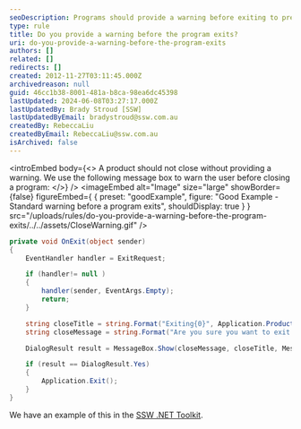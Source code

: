 ```yaml
---
seoDescription: Programs should provide a warning before exiting to prevent unexpected closures.
type: rule
title: Do you provide a warning before the program exits?
uri: do-you-provide-a-warning-before-the-program-exits
authors: []
related: []
redirects: []
created: 2012-11-27T03:11:45.000Z
archivedreason: null
guid: 46cc1b38-8001-481a-b8ca-98ea6dc45398
lastUpdated: 2024-06-08T03:27:17.000Z
lastUpdatedBy: Brady Stroud [SSW]
lastUpdatedByEmail: bradystroud@ssw.com.au
createdBy: RebeccaLiu
createdByEmail: RebeccaLiu@ssw.com.au
isArchived: false
---
```


<introEmbed
  body={<>
A product should not close without providing a warning. We use the following message box to warn the user before closing a program:
  </>}
/>
<imageEmbed
  alt="Image"
  size="large"
  showBorder={false}
  figureEmbed={ {
    preset: "goodExample",
    figure: "Good Example - Standard warning before a program exits",
    shouldDisplay: true
  } }
  src="/uploads/rules/do-you-provide-a-warning-before-the-program-exits/../../assets/CloseWarning.gif"
/>

```cs
private void OnExit(object sender)
{
    EventHandler handler = ExitRequest;

    if (handler!= null )
    {
        handler(sender, EventArgs.Empty);
        return;
    }

    string closeTitle = string.Format("Exiting{0}", Application.ProductName);
    string closeMessage = string.Format("Are you sure you want to exit {0}", Application.ProductName);

    DialogResult result = MessageBox.Show(closeMessage, closeTitle, MessageBoxButtons.YesNo, MessageBoxIcon.Warning);

    if (result == DialogResult.Yes)
    {
        Application.Exit();
    }
}
```

We have an example of this in the [SSW .NET Toolkit](http://www.ssw.com.au/ssw/NETToolkit/).
